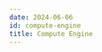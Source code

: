```yaml
---
date: 2024-06-06
id: compute-engine
title: Compute Engine
---
```


<DocCardContainer>

<DocCard
    title="📄️ Logging"
    description="This guide provides a detailed walkthrough on how to send the Compute Engine logs to SigNoz."
    href="/docs/gcp-monitoring/compute-engine/logging/"
/>

<DocCard
    title="📄️ Metrics"
    description="This guide provides a detailed walkthrough on how to send the Compute Engine metrics to SigNoz."
    href="/docs/gcp-monitoring/compute-engine/metrics/"
/>

<DocCard
    title="📄️ APM & Tracing"
    description="This guide provides a detailed walkthrough on how to send the Compute Engine traces to SigNoz."
    href="/docs/gcp-monitoring/compute-engine/tracing/"
/>

</DocCardContainer>
